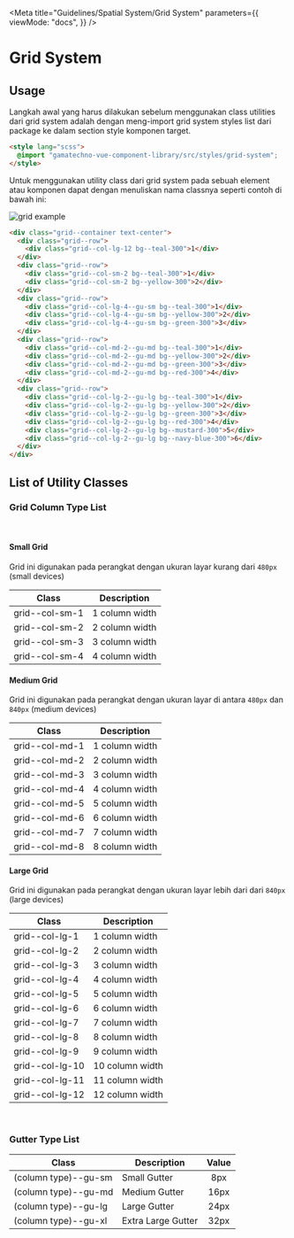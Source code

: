 
<Meta
  title="Guidelines/Spatial System/Grid System"
  parameters={{
    viewMode: "docs",
  }}
/>

<style>{`
  .sample-box {
    width: 120px;
    height: 120px;
    background-color: #FFD5D2;
  }
`}</style>

# Grid System

## Usage

Langkah awal yang harus dilakukan sebelum menggunakan class utilities dari grid system adalah dengan meng-import grid system styles list dari package ke dalam section style komponen target.

```html
<style lang="scss">
  @import "gamatechno-vue-component-library/src/styles/grid-system";
</style>
```

Untuk menggunakan utility class dari grid system pada sebuah element atau komponen dapat dengan menuliskan nama classnya seperti contoh di bawah ini:

<img src={GridExampleImg} alt="grid example" />

```html
<div class="grid--container text-center">
  <div class="grid--row">
    <div class="grid--col-lg-12 bg--teal-300">1</div>
  </div>
  <div class="grid--row">
    <div class="grid--col-sm-2 bg--teal-300">1</div>
    <div class="grid--col-sm-2 bg--yellow-300">2</div>
  </div>
  <div class="grid--row">
    <div class="grid--col-lg-4--gu-sm bg--teal-300">1</div>
    <div class="grid--col-lg-4--gu-sm bg--yellow-300">2</div>
    <div class="grid--col-lg-4--gu-sm bg--green-300">3</div>
  </div>
  <div class="grid--row">
    <div class="grid--col-md-2--gu-md bg--teal-300">1</div>
    <div class="grid--col-md-2--gu-md bg--yellow-300">2</div>
    <div class="grid--col-md-2--gu-md bg--green-300">3</div>
    <div class="grid--col-md-2--gu-md bg--red-300">4</div>
  </div>
  <div class="grid--row">
    <div class="grid--col-lg-2--gu-lg bg--teal-300">1</div>
    <div class="grid--col-lg-2--gu-lg bg--yellow-300">2</div>
    <div class="grid--col-lg-2--gu-lg bg--green-300">3</div>
    <div class="grid--col-lg-2--gu-lg bg--red-300">4</div>
    <div class="grid--col-lg-2--gu-lg bg--mustard-300">5</div>
    <div class="grid--col-lg-2--gu-lg bg--navy-blue-300">6</div>
  </div>
</div>
```

## List of Utility Classes

### Grid Column Type List

<br />

#### Small Grid

Grid ini digunakan pada perangkat dengan ukuran layar kurang dari `480px` (small devices)

| Class          | Description    |
| -------------- | -------------- |
| grid--col-sm-1 | 1 column width |
| grid--col-sm-2 | 2 column width |
| grid--col-sm-3 | 3 column width |
| grid--col-sm-4 | 4 column width |

#### Medium Grid

Grid ini digunakan pada perangkat dengan ukuran layar di antara `480px` dan `840px` (medium devices)

| Class          | Description    |
| -------------- | -------------- |
| grid--col-md-1 | 1 column width |
| grid--col-md-2 | 2 column width |
| grid--col-md-3 | 3 column width |
| grid--col-md-4 | 4 column width |
| grid--col-md-5 | 5 column width |
| grid--col-md-6 | 6 column width |
| grid--col-md-7 | 7 column width |
| grid--col-md-8 | 8 column width |

#### Large Grid

Grid ini digunakan pada perangkat dengan ukuran layar lebih dari dari `840px` (large devices)

| Class           | Description     |
| --------------- | --------------- |
| grid--col-lg-1  | 1 column width  |
| grid--col-lg-2  | 2 column width  |
| grid--col-lg-3  | 3 column width  |
| grid--col-lg-4  | 4 column width  |
| grid--col-lg-5  | 5 column width  |
| grid--col-lg-6  | 6 column width  |
| grid--col-lg-7  | 7 column width  |
| grid--col-lg-8  | 8 column width  |
| grid--col-lg-9  | 9 column width  |
| grid--col-lg-10 | 10 column width |
| grid--col-lg-11 | 11 column width |
| grid--col-lg-12 | 12 column width |

<br />

### Gutter Type List

| Class                | Description        | Value |
| -------------------- | ------------------ | :---: |
| (column type)--gu-sm | Small Gutter       |  8px  |
| (column type)--gu-md | Medium Gutter      | 16px  |
| (column type)--gu-lg | Large Gutter       | 24px  |
| (column type)--gu-xl | Extra Large Gutter | 32px  |
